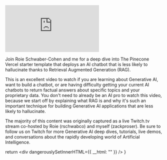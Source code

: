 

<iframe 
  class="youtube-video"
  src="https://www.youtube.com/embed/pPbTzgUV-UA" 
  title="YouTube video player" 
  frameborder="0" 
  allow="fullscreen;">
</iframe>

Join Roie Schwaber-Cohen and me for a deep dive into The Pinecone Vercel starter template that deploys an AI chatbot that is less likely to hallucinate thanks to Retrieval Augmented Generation (RAG). 

This is an excellent video to watch if you are learning about Generative AI, want to build a chatbot, or are having difficulty getting your current AI chatbots to return factual answers about specific topics and your proprietary data. You don't need to already be an AI pro to watch this video, because we start off by explaining what RAG is and why it's such an important technique for building Generative AI applications that are less likely to hallucinate.

The majority of this content was originally captured as a live Twitch.tv stream co-hosted by Roie (rschwabco) and myself (zackproser). Be sure to follow us on Twitch for more Generative AI deep dives, tutorials, live demos, and conversations about the rapidly developing world of Artificial Intelligence.



  return <div dangerouslySetInnerHTML={{ __html: "" }} />
}
